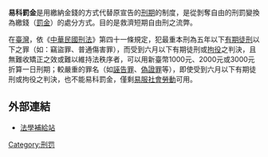 {{Unreferenced|time=2019-11-26T12:17:12+00:00}}
'''易科罰金'''是用繳納金錢的方式代替原宣告的[[刑期|刑期]]的制度，是從剝奪自由的刑罰變換為繳錢（[[罰金|罰金]]）的處分方式。目的是救濟短期自由刑之流弊。

在[[臺灣|臺灣]]，依《[[中華民國刑法|中華民國刑法]]》第四十一條規定，犯最重本刑為五年以下[[有期徒刑|有期徒刑]]以下之罪（如：竊盜罪、普通傷害罪），而受到六月以下有期徒刑或[[拘役|拘役]]之判決，且無難收矯正之效或難以維持法秩序者，可以用新臺幣1000元、2000元或3000元折算一日刑期；較嚴重的罪名（如[[誣告罪_(中華民國)|誣告罪]]、[[偽證罪|偽證罪]]等），即使受到六月以下有期徒刑或拘役之判決，也不能易科罰金，僅剩[[易服社會勞動|易服社會勞動]]可用。

==外部連結==
* [http://www.rclaw.com.tw/SwTextDetail.asp?Gid=4962 法學補給站] {{Wayback|url=http://www.rclaw.com.tw/SwTextDetail.asp?Gid=4962 |date=20070527135602 }}

[[Category:刑罚|Category:刑罚]]